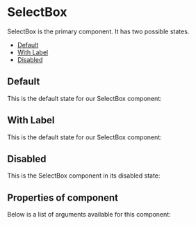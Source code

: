 
<Meta of={SelectBoxStories} />

# SelectBox

SelectBox is the primary component. It has two possible states.

- [Default](#default)
- [With Label](#withlabel)
- [Disabled](#disabled)

## Default

This is the default state for our SelectBox component:

<Canvas of={SelectBoxStories.Default} />

## With Label

This is the default state for our SelectBox component:

<Canvas of={SelectBoxStories.WithLabel} />

## Disabled

This is the SelectBox component in its disabled state:

<Canvas of={SelectBoxStories.Disabled} />

## Properties of component

Below is a list of arguments available for this component:

<ArgTypes of={SelectBoxStories} />

